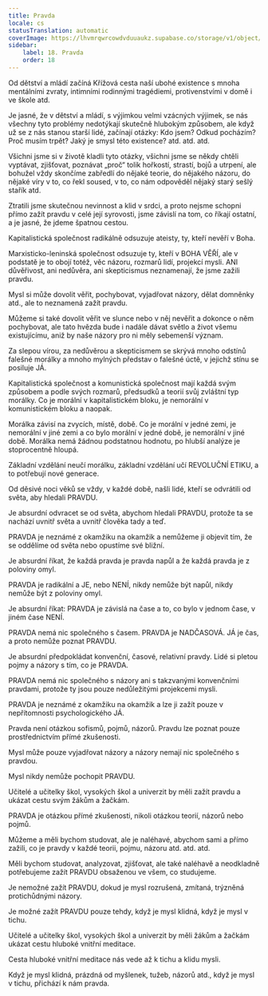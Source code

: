 ```yaml
---
title: Pravda
locale: cs
statusTranslation: automatic
coverImage: https://lhvmrqwrcowdvduuaukz.supabase.co/storage/v1/object/public/strapi-uploads/small_cover-educacion-fundamental.webp-2d51a7828a2b1309555be27f7e2a61a0.webp
sidebar:
    label: 18. Pravda
    order: 18
---
```

Od dětství a mládí začíná Křížová cesta naší ubohé existence s mnoha mentálními zvraty, intimními rodinnými tragédiemi, protivenstvími v domě i ve škole atd.

Je jasné, že v dětství a mládí, s výjimkou velmi vzácných výjimek, se nás všechny tyto problémy nedotýkají skutečně hlubokým způsobem, ale když už se z nás stanou starší lidé, začínají otázky: Kdo jsem? Odkud pocházím? Proč musím trpět? Jaký je smysl této existence? atd. atd. atd.

Všichni jsme si v životě kladli tyto otázky, všichni jsme se někdy chtěli vyptávat, zjišťovat, poznávat „proč“ tolik hořkostí, strastí, bojů a utrpení, ale bohužel vždy skončíme zabředlí do nějaké teorie, do nějakého názoru, do nějaké víry v to, co řekl soused, v to, co nám odpověděl nějaký starý sešlý stařík atd.

Ztratili jsme skutečnou nevinnost a klid v srdci, a proto nejsme schopni přímo zažít pravdu v celé její syrovosti, jsme závislí na tom, co říkají ostatní, a je jasné, že jdeme špatnou cestou.

Kapitalistická společnost radikálně odsuzuje ateisty, ty, kteří nevěří v Boha.

Marxisticko-leninská společnost odsuzuje ty, kteří v BOHA VĚŘÍ, ale v podstatě je to obojí totéž, věc názoru, rozmarů lidí, projekcí mysli. ANI důvěřivost, ani nedůvěra, ani skepticismus neznamenají, že jsme zažili pravdu.

Mysl si může dovolit věřit, pochybovat, vyjadřovat názory, dělat domněnky atd., ale to neznamená zažít pravdu.

Můžeme si také dovolit věřit ve slunce nebo v něj nevěřit a dokonce o něm pochybovat, ale tato hvězda bude i nadále dávat světlo a život všemu existujícímu, aniž by naše názory pro ni měly sebemenší význam.

Za slepou vírou, za nedůvěrou a skepticismem se skrývá mnoho odstínů falešné morálky a mnoho mylných představ o falešné úctě, v jejichž stínu se posiluje JÁ.

Kapitalistická společnost a komunistická společnost mají každá svým způsobem a podle svých rozmarů, předsudků a teorií svůj zvláštní typ morálky. Co je morální v kapitalistickém bloku, je nemorální v komunistickém bloku a naopak.

Morálka závisí na zvycích, místě, době. Co je morální v jedné zemi, je nemorální v jiné zemi a co bylo morální v jedné době, je nemorální v jiné době. Morálka nemá žádnou podstatnou hodnotu, po hlubší analýze je stoprocentně hloupá.

Základní vzdělání neučí morálku, základní vzdělání učí REVOLUČNÍ ETIKU, a to potřebují nové generace.

Od děsivé noci věků se vždy, v každé době, našli lidé, kteří se odvrátili od světa, aby hledali PRAVDU.

Je absurdní odvracet se od světa, abychom hledali PRAVDU, protože ta se nachází uvnitř světa a uvnitř člověka tady a teď.

PRAVDA je neznámé z okamžiku na okamžik a nemůžeme ji objevit tím, že se oddělíme od světa nebo opustíme své bližní.

Je absurdní říkat, že každá pravda je pravda napůl a že každá pravda je z poloviny omyl.

PRAVDA je radikální a JE, nebo NENÍ, nikdy nemůže být napůl, nikdy nemůže být z poloviny omyl.

Je absurdní říkat: PRAVDA je závislá na čase a to, co bylo v jednom čase, v jiném čase NENÍ.

PRAVDA nemá nic společného s časem. PRAVDA je NADČASOVÁ. JÁ je čas, a proto nemůže poznat PRAVDU.

Je absurdní předpokládat konvenční, časové, relativní pravdy. Lidé si pletou pojmy a názory s tím, co je PRAVDA.

PRAVDA nemá nic společného s názory ani s takzvanými konvenčními pravdami, protože ty jsou pouze nedůležitými projekcemi mysli.

PRAVDA je neznámé z okamžiku na okamžik a lze ji zažít pouze v nepřítomnosti psychologického JÁ.

Pravda není otázkou sofismů, pojmů, názorů. Pravdu lze poznat pouze prostřednictvím přímé zkušenosti.

Mysl může pouze vyjadřovat názory a názory nemají nic společného s pravdou.

Mysl nikdy nemůže pochopit PRAVDU.

Učitelé a učitelky škol, vysokých škol a univerzit by měli zažít pravdu a ukázat cestu svým žákům a žačkám.

PRAVDA je otázkou přímé zkušenosti, nikoli otázkou teorií, názorů nebo pojmů.

Můžeme a měli bychom studovat, ale je naléhavé, abychom sami a přímo zažili, co je pravdy v každé teorii, pojmu, názoru atd. atd. atd.

Měli bychom studovat, analyzovat, zjišťovat, ale také naléhavě a neodkladně potřebujeme zažít PRAVDU obsaženou ve všem, co studujeme.

Je nemožné zažít PRAVDU, dokud je mysl rozrušená, zmítaná, trýzněná protichůdnými názory.

Je možné zažít PRAVDU pouze tehdy, když je mysl klidná, když je mysl v tichu.

Učitelé a učitelky škol, vysokých škol a univerzit by měli žákům a žačkám ukázat cestu hluboké vnitřní meditace.

Cesta hluboké vnitřní meditace nás vede až k tichu a klidu mysli.

Když je mysl klidná, prázdná od myšlenek, tužeb, názorů atd., když je mysl v tichu, přichází k nám pravda.

